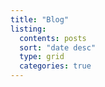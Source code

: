 ```yaml
---
title: "Blog"
listing:
  contents: posts
  sort: "date desc"
  type: grid
  categories: true
---
```

